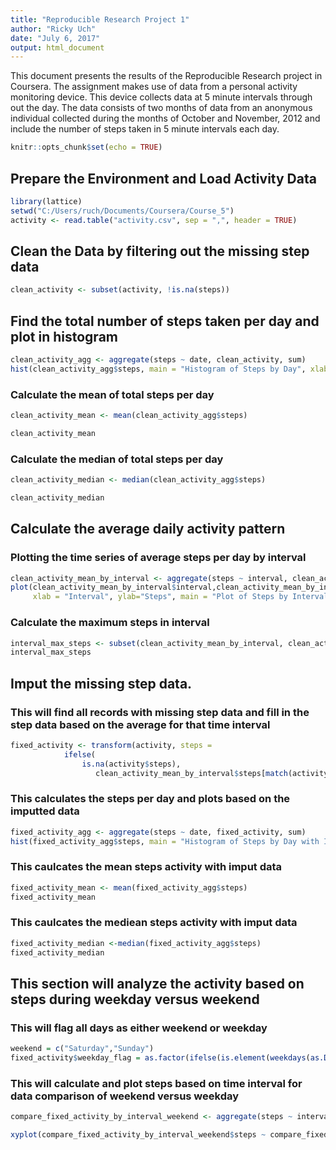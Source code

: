 ```yaml
---
title: "Reproducible Research Project 1"
author: "Ricky Uch"
date: "July 6, 2017"
output: html_document
---
```

This document presents the results of the Reproducible Research project in Coursera.  The assignment makes use of data from a personal activity monitoring device. This device collects data at 5 minute intervals through out the day. The data consists of two months of data from an anonymous individual collected during the months of October and November, 2012 and include the number of steps taken in 5 minute intervals each day.

```r
knitr::opts_chunk$set(echo = TRUE)
```

## Prepare the Environment and Load Activity Data
```r
library(lattice)
setwd("C:/Users/ruch/Documents/Coursera/Course_5")
activity <- read.table("activity.csv", sep = ",", header = TRUE)
```

## Clean the Data by filtering out the missing step data
```r
clean_activity <- subset(activity, !is.na(steps))
```

## Find the total number of steps taken per day and plot in histogram
```r
clean_activity_agg <- aggregate(steps ~ date, clean_activity, sum)
hist(clean_activity_agg$steps, main = "Histogram of Steps by Day", xlab = "Steps")
```

### Calculate the mean of total steps per day
```r
clean_activity_mean <- mean(clean_activity_agg$steps)

clean_activity_mean
```

### Calculate the median of total steps per day
```r
clean_activity_median <- median(clean_activity_agg$steps)

clean_activity_median
```

## Calculate the average daily activity pattern
### Plotting the time series of average steps per day by interval
```r
clean_activity_mean_by_interval <- aggregate(steps ~ interval, clean_activity, mean)
plot(clean_activity_mean_by_interval$interval,clean_activity_mean_by_interval$steps, type="l",
     xlab = "Interval", ylab="Steps", main = "Plot of Steps by Interval over Time")
```

### Calculate the maximum steps in interval
```r
interval_max_steps <- subset(clean_activity_mean_by_interval, clean_activity_mean_by_interval$steps == max(clean_activity_mean_by_interval$steps))
interval_max_steps
```

## Imput the missing step data.

### This will find all records with missing step data and fill in the step data based on the average for that time interval
```r
fixed_activity <- transform(activity, steps = 
            ifelse(
                is.na(activity$steps), 
                   clean_activity_mean_by_interval$steps[match(activity$interval,clean_activity_mean_by_interval$interval)], activity$steps))[1:3]
```


### This calculates the steps per day and plots based on the imputted data
```r
fixed_activity_agg <- aggregate(steps ~ date, fixed_activity, sum)
hist(fixed_activity_agg$steps, main = "Histogram of Steps by Day with Imputted Data", xlab = "Steps")
```

### This caulcates the mean steps activity with imput data
```r
fixed_activity_mean <- mean(fixed_activity_agg$steps)
fixed_activity_mean
```

### This caulcates the mediean steps activity with imput data
```r
fixed_activity_median <-median(fixed_activity_agg$steps)
fixed_activity_median
```

## This section will analyze the activity based on steps during weekday versus weekend

### This will flag all days as either weekend or weekday
```r
weekend = c("Saturday","Sunday")
fixed_activity$weekday_flag = as.factor(ifelse(is.element(weekdays(as.Date(fixed_activity$date)),weekend), "Weekend", "Weekday"))
```

### This will calculate and plot steps based on time interval for data comparison of weekend versus weekday
```r
compare_fixed_activity_by_interval_weekend <- aggregate(steps ~ interval + weekday_flag, fixed_activity, mean)

xyplot(compare_fixed_activity_by_interval_weekend$steps ~ compare_fixed_activity_by_interval_weekend$interval|compare_fixed_activity_by_interval_weekend$weekday_flag , main="Average Steps per Day by Weekend/Weekday & Interval",xlab="Interval", ylab="Steps",layout=c(1,2), type="l")

```

